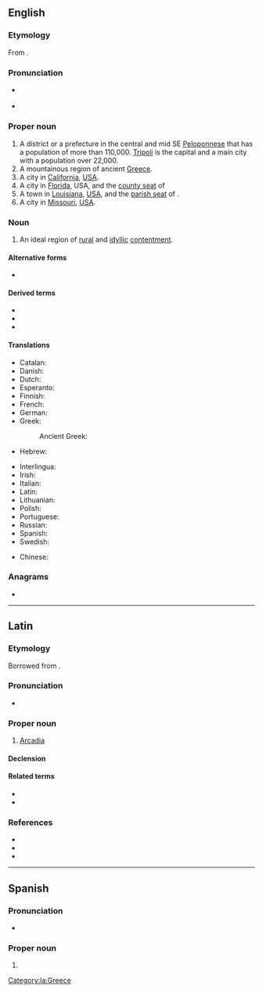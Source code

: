 {{also|arcadia|Arcádia}}
==English==
{{wikipedia}}

===Etymology===
From {{der|en|grc|Ἀρκαδία}}.

===Pronunciation===
* {{a|GA}} {{IPA|/ɑɹˈkeɪdi.ə/|lang=en}}
* {{rhymes|eɪdiə|lang=en}}

===Proper noun===
{{en-proper noun}}

# A district or a prefecture in the central and mid SE [[Peloponnese]] that has a population of more than 110,000. [[Tripoli]] is the capital and a main city with a population over 22,000.
# A mountainous region of ancient [[Greece]].
# A city in [[California]], [[USA]].
# A city in [[Florida]], USA, and the [[county seat]] of {{l|en|DeSoto County}}
# A town in [[Louisiana]], [[USA]], and the [[parish seat]] of {{l|en|Bienville Parish}}.
# A city in [[Missouri]], [[USA]].

=== Noun ===
{{en-noun}}

#{{label|en|figurative}} An ideal region of [[rural]] and [[idyllic]] [[contentment]].

{{topics|en|Florida, USA|Louisiana, USA|Fictional locations}}

====Alternative forms====
* {{sense|ideal region}} {{l|en|arcadia}}

====Derived terms====
* {{l|en|Arcadian}}
* {{l|en|Arcadic}}
* {{l|en|Arcady}}

====Translations====
{{trans-top|A district or a prefecture in the central and mid SE Peloponnese}}
* Catalan: {{t|ca|Arcàdia}}
* Danish: {{t|da|Arkadien}}
* Dutch: {{t|nl|Arcadië}}
* Esperanto: {{l|eo|Arkadio}}
* Finnish: {{t+|fi|Arkadia}}
* French: {{t+|fr|Arcadie}}
* German: {{t+|de|Arkadien}}
* Greek: {{t+|el|Αρκαδία|f}}
*: Ancient Greek: {{t|grc|Ἀρκαδία|f}}
* Hebrew: {{t|he|ארקאדיה|f|tr=Arkadia}}
{{trans-mid}}
* Interlingua: {{t|ia|Arcadia}}
* Irish: {{t|ga|an Arcáid|f}}
* Italian: {{t|it|Arcadia|f}}
* Latin: {{t|la|Arcadia|f}}
* Lithuanian: {{t|lt|Arkadija}}
* Polish: {{t+|pl|Arkadia|f}}
* Portuguese: {{t|pt|Arcádia|f}}
* Russian: {{t+|ru|Арка́дия|f}}
* Spanish: {{t|es|Arcadia|f}}
* Swedish: {{t|sv|Arkadien|n}}
{{trans-bottom}}
{{trans-top|An ideal region of rural and idyllic contentment}}
* Chinese: {{t+|cmn|世外桃源|tr=shìwàitáoyuán|sc=Hani}}
{{trans-bottom}}

===Anagrams===
* {{anagrams|en|a=aaacdir|acardia}}

----

==Latin==

===Etymology===
Borrowed from {{bor|la|grc|Ἀρκαδία}}.

===Pronunciation===
* {{la-IPA|arcadia}}

===Proper noun===
{{la-proper noun|Arcadia|Arcadiae|f|first}}

# [[#English|Arcadia]]

====Declension====
{{la-decl-1st|num=sg|Arcadi}}

====Related terms====
* {{l|la|Arcadicus}}
* {{l|la|Arcadius}}

===References===
* {{R:L&S|Arcadia1}}
* {{R:Gaffiot}}
* {{R:Smith's Geography}}

[[Category:la:Greece]]

----

==Spanish==
{{wikipedia|lang=es}}

===Pronunciation===
* {{es-IPA}}

===Proper noun===
{{es-proper noun|f}}

# {{l|en|Arcadia}}